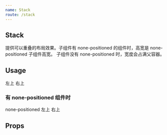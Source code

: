 ```yaml
---
name: Stack
route: /stack
---
```



## Stack

提供可以重叠的布局效果。子组件有 none-positioned 的组件时，高宽是 none-positioned 子组件高宽。
子组件没有 none-positioned 时，宽度会占满父容器。

## Usage

<Playground>
  <Container width="200px" height="200px" color="#ececec">
    <Stack>
      <Positioned top="0px" left="0px">左上</Positioned>
      <Positioned top="0px" right="0px">右上</Positioned>
    </Stack>
  </Container>
</Playground>

### 有 none-positioned 组件时

<Playground>
  <Container width="200px" height="200px" color="#ececec">
    <Stack>
      <Container width="100px" height="100px">none-positioned</Container>
      <Positioned top="0px" left="0px">左上</Positioned>
      <Positioned top="0px" right="0px">右上</Positioned>
    </Stack>
  </Container>
</Playground>

## Props

<Props of={Stack} />
